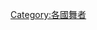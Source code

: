 {{Commons cat|Dancers from Germany}}

{{DEFAULTSORT:German dancers}}
[[Category:各國舞者|Category:各國舞者]]